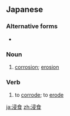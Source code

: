 ==Japanese==
{{ja-kanjitab|しん|しょく|yomi=on}}

===Alternative forms===
* {{l|ja|浸蝕}}

===Noun===
{{ja-noun|しんしょく}}

# [[corrosion]]; [[erosion]]

===Verb===
{{ja-verb-suru|しんしょく}}

# to [[corrode]]; to [[erode]]

[[ja:浸食]]
[[zh:浸食]]
